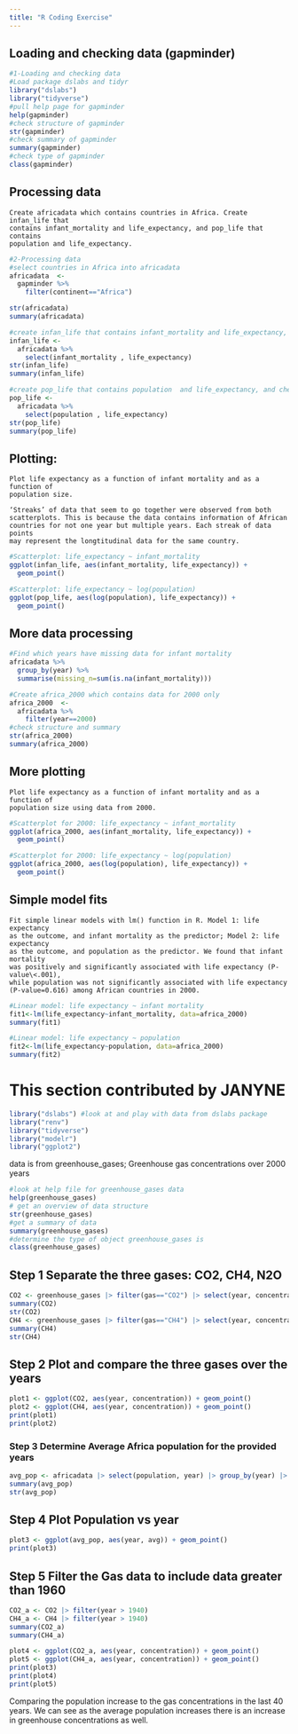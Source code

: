```yaml
---
title: "R Coding Exercise"
---
```


## Loading and checking data (gapminder)

```r
#1-Loading and checking data
#Load package dslabs and tidyr
library("dslabs")
library("tidyverse")
#pull help page for gapminder
help(gapminder)
#check structure of gapminder
str(gapminder) 
#check summary of gapminder
summary(gapminder)
#check type of gapminder
class(gapminder)
```

## Processing data

```         
Create africadata which contains countries in Africa. Create infan_life that 
contains infant_mortality and life_expectancy, and pop_life that contains 
population and life_expectancy.
```

```r
#2-Processing data
#select countries in Africa into africadata
africadata  <- 
  gapminder %>% 
    filter(continent=="Africa")

str(africadata) 
summary(africadata)

#create infan_life that contains infant_mortality and life_expectancy, and check structures and summary
infan_life <-
  africadata %>% 
    select(infant_mortality , life_expectancy)
str(infan_life) 
summary(infan_life)

#create pop_life that contains population  and life_expectancy, and check structures and summary
pop_life <-
  africadata %>% 
    select(population , life_expectancy)
str(pop_life) 
summary(pop_life)
```

## Plotting:

```         
Plot life expectancy as a function of infant mortality and as a function of 
population size.

‘Streaks’ of data that seem to go together were observed from both 
scatterplots. This is because the data contains information of African 
countries for not one year but multiple years. Each streak of data points 
may represent the longtitudinal data for the same country.
```

```r
#Scatterplot: life_expectancy ~ infant_mortality  
ggplot(infan_life, aes(infant_mortality, life_expectancy)) + 
  geom_point()

#Scatterplot: life_expectancy ~ log(population)  
ggplot(pop_life, aes(log(population), life_expectancy)) + 
  geom_point()
```

## More data processing

```r
#Find which years have missing data for infant mortality
africadata %>%
  group_by(year) %>%
  summarise(missing_n=sum(is.na(infant_mortality)))

#Create africa_2000 which contains data for 2000 only
africa_2000  <- 
  africadata %>% 
    filter(year==2000)
#check structure and summary
str(africa_2000) 
summary(africa_2000)
```

## More plotting

```         
Plot life expectancy as a function of infant mortality and as a function of 
population size using data from 2000.
```

```r
#Scatterplot for 2000: life_expectancy ~ infant_mortality  
ggplot(africa_2000, aes(infant_mortality, life_expectancy)) + 
  geom_point()

#Scatterplot for 2000: life_expectancy ~ log(population)  
ggplot(africa_2000, aes(log(population), life_expectancy)) + 
  geom_point()
```

## Simple model fits

```         
Fit simple linear models with lm() function in R. Model 1: life expectancy 
as the outcome, and infant mortality as the predictor; Model 2: life expectancy 
as the outcome, and population as the predictor. We found that infant mortality 
was positively and significantly associated with life expectancy (P-value\<.001), 
while population was not significantly associated with life expectancy 
(P-value=0.616) among African countries in 2000.
```

```r
#Linear model: life expectancy ~ infant mortality
fit1<-lm(life_expectancy~infant_mortality, data=africa_2000)
summary(fit1)

#Linear model: life expectancy ~ population
fit2<-lm(life_expectancy~population, data=africa_2000)
summary(fit2)
```

# **This section contributed by JANYNE**

```r
library("dslabs") #look at and play with data from dslabs package
library("renv")
library("tidyverse")
library("modelr")
library("ggplot2")
```

data is from greenhouse_gases; Greenhouse gas concentrations over 2000 years

```r
#look at help file for greenhouse_gases data
help(greenhouse_gases)
# get an overview of data structure
str(greenhouse_gases)
#get a summary of data
summary(greenhouse_gases)
#determine the type of object greenhouse_gases is
class(greenhouse_gases)
```

## Step 1 Separate the three gases: CO2, CH4, N2O

```r
CO2 <- greenhouse_gases |> filter(gas=="CO2") |> select(year, concentration)
summary(CO2)
str(CO2)
CH4 <- greenhouse_gases |> filter(gas=="CH4") |> select(year, concentration)
summary(CH4)
str(CH4)
```

## Step 2 Plot and compare the three gases over the years

```r
plot1 <- ggplot(CO2, aes(year, concentration)) + geom_point()
plot2 <- ggplot(CH4, aes(year, concentration)) + geom_point()
print(plot1)
print(plot2)
```

### Step 3 Determine Average Africa population for the provided years

```r
avg_pop <- africadata |> select(population, year) |> group_by(year) |> mutate(avg = mean(population)) 
summary(avg_pop)
str(avg_pop)
```

## Step 4 Plot Population vs year

```r
plot3 <- ggplot(avg_pop, aes(year, avg)) + geom_point()
print(plot3)
```

## Step 5 Filter the Gas data to include data greater than 1960

```r
CO2_a <- CO2 |> filter(year > 1940)
CH4_a <- CH4 |> filter(year > 1940)
summary(CO2_a)
summary(CH4_a)

plot4 <- ggplot(CO2_a, aes(year, concentration)) + geom_point()
plot5 <- ggplot(CH4_a, aes(year, concentration)) + geom_point()
print(plot3)
print(plot4)
print(plot5)

```

Comparing the population increase to the gas concentrations in the last 40 years. We can see as the average population increases there is an increase in greenhouse concentrations as well.

